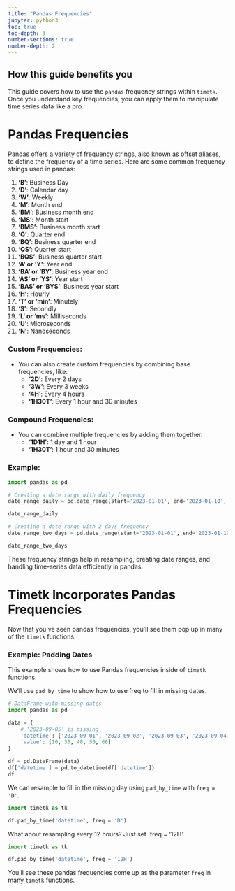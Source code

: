 ```yaml
---
title: "Pandas Frequencies"
jupyter: python3
toc: true
toc-depth: 3
number-sections: true
number-depth: 2
---
```


::: {.callout-note collapse="false"}
## How this guide benefits you

This guide covers how to use the `pandas` frequency strings within `timetk`. Once you understand key frequencies, you can apply them to manipulate time series data like a pro. 
:::

# Pandas Frequencies

Pandas offers a variety of frequency strings, also known as offset aliases, to define the frequency of a time series. Here are some common frequency strings used in pandas:

1. **'B'**: Business Day
2. **'D'**: Calendar day
3. **'W'**: Weekly
4. **'M'**: Month end
5. **'BM'**: Business month end
6. **'MS'**: Month start
7. **'BMS'**: Business month start
8. **'Q'**: Quarter end
9. **'BQ'**: Business quarter end
10. **'QS'**: Quarter start
11. **'BQS'**: Business quarter start
12. **'A' or 'Y'**: Year end
13. **'BA' or 'BY'**: Business year end
14. **'AS' or 'YS'**: Year start
15. **'BAS' or 'BYS'**: Business year start
16. **'H'**: Hourly
17. **'T' or 'min'**: Minutely
18. **'S'**: Secondly
19. **'L' or 'ms'**: Milliseconds
20. **'U'**: Microseconds
21. **'N'**: Nanoseconds

### Custom Frequencies:
- You can also create custom frequencies by combining base frequencies, like:
   - **'2D'**: Every 2 days
   - **'3W'**: Every 3 weeks
   - **'4H'**: Every 4 hours
   - **'1H30T'**: Every 1 hour and 30 minutes

### Compound Frequencies:
- You can combine multiple frequencies by adding them together.
   - **'1D1H'**: 1 day and 1 hour
   - **'1H30T'**: 1 hour and 30 minutes

### Example:

```python
import pandas as pd

# Creating a date range with daily frequency
date_range_daily = pd.date_range(start='2023-01-01', end='2023-01-10', freq='D')

date_range_daily
```

```python
# Creating a date range with 2 days frequency
date_range_two_days = pd.date_range(start='2023-01-01', end='2023-01-10', freq='2D')

date_range_two_days
```

These frequency strings help in resampling, creating date ranges, and handling time-series data efficiently in pandas.

# Timetk Incorporates Pandas Frequencies

Now that you've seen pandas frequencies, you'll see them pop up in many of the `timetk` functions. 

### Example: Padding Dates

This example shows how to use Pandas frequencies inside of `timetk` functions. 

We'll use `pad_by_time` to show how to use freq to fill in missing dates. 

```python
# DataFrame with missing dates
import pandas as pd

data = {
    # '2023-09-05' is missing
    'datetime': ['2023-09-01', '2023-09-02', '2023-09-03', '2023-09-04', '2023-09-06'],  
    'value': [10, 30, 40, 50, 60]
}

df = pd.DataFrame(data)
df['datetime'] = pd.to_datetime(df['datetime'])
df
```

We can resample to fill in the missing day using `pad_by_time` with `freq = 'D'`.

```python
import timetk as tk

df.pad_by_time('datetime', freq = 'D')
```

What about resampling every 12 hours? Just set `freq = '12H'.

```python
import timetk as tk

df.pad_by_time('datetime', freq = '12H')
```

You'll see these pandas frequencies come up as the parameter `freq` in many `timetk` functions. 